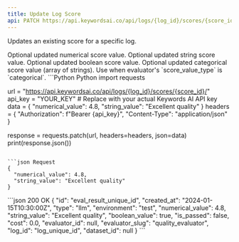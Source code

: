```yaml
---
title: Update Log Score
api: PATCH https://api.keywordsai.co/api/logs/{log_id}/scores/{score_id}/
---
```


Updates an existing score for a specific log.

<ParamField body="numerical_value" type="number">
  Optional updated numerical score value.
</ParamField>

<ParamField body="string_value" type="string">
  Optional updated string score value.
</ParamField>

<ParamField body="boolean_value" type="boolean">
  Optional updated boolean score value.
</ParamField>

<ParamField body="categorical_value" type="array">
  Optional updated categorical score value (array of strings). Use when evaluator's `score_value_type` is `categorical`.
</ParamField>

<RequestExample>
```Python Python
import requests

url = "https://api.keywordsai.co/api/logs/{log_id}/scores/{score_id}/"
api_key = "YOUR_KEY" # Replace with your actual Keywords AI API key
data = {
    "numerical_value": 4.8,
    "string_value": "Excellent quality"
}
headers = {
    "Authorization": f"Bearer {api_key}",
    "Content-Type": "application/json"
}

response = requests.patch(url, headers=headers, json=data)
print(response.json())
```

```json Request
{
  "numerical_value": 4.8,
  "string_value": "Excellent quality"
}
```
</RequestExample>

<ResponseExample>
```json 200 OK
{
  "id": "eval_result_unique_id",
  "created_at": "2024-01-15T10:30:00Z",
  "type": "llm",
  "environment": "test",
  "numerical_value": 4.8,
  "string_value": "Excellent quality",
  "boolean_value": true,
  "is_passed": false,
  "cost": 0.0,
  "evaluator_id": null,
  "evaluator_slug": "quality_evaluator",
  "log_id": "log_unique_id",
  "dataset_id": null
}
```
</ResponseExample>